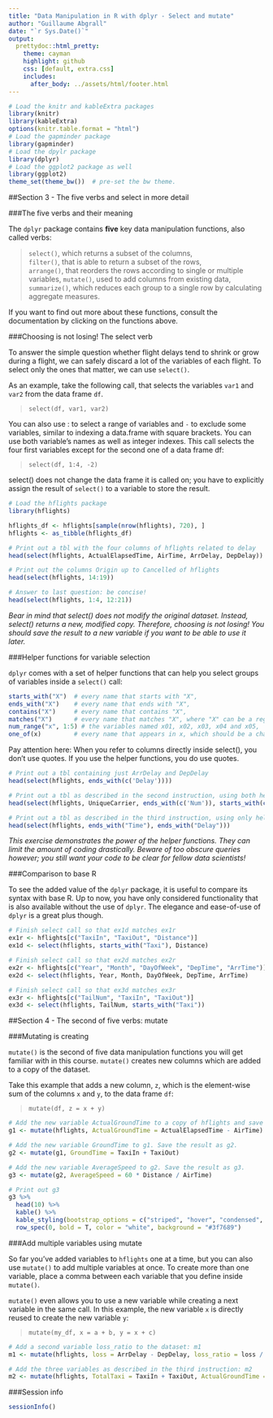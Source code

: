 ```yaml
---
title: "Data Manipulation in R with dplyr - Select and mutate"
author: "Guillaume Abgrall"
date: "`r Sys.Date()`"
output:
  prettydoc::html_pretty:
    theme: cayman
    highlight: github
    css: [default, extra.css]
    includes:
      after_body: ../assets/html/footer.html
---
```



```r
# Load the knitr and kableExtra packages
library(knitr)
library(kableExtra)
options(knitr.table.format = "html")
# Load the gapminder package
library(gapminder)
# Load the dpylr package
library(dplyr)
# Load the ggplot2 package as well
library(ggplot2)
theme_set(theme_bw())  # pre-set the bw theme.
```

##Section 3 - The five verbs and select in more detail  

###The five verbs and their meaning  

The `dplyr` package contains **five** key data manipulation functions, also called verbs:  

> `select()`, which returns a subset of the columns,  
> `filter()`, that is able to return a subset of the rows,  
> `arrange()`, that reorders the rows according to single or multiple variables,
> `mutate()`, used to add columns from existing data,  
> `summarize()`, which reduces each group to a single row by calculating aggregate measures.  

If you want to find out more about these functions, consult the documentation by clicking on the functions above.  



###Choosing is not losing! The select verb  

To answer the simple question whether flight delays tend to shrink or grow during a flight, we can safely discard a lot of the variables of each flight. To select only the ones that matter, we can use `select()`.  

As an example, take the following call, that selects the variables `var1` and `var2` from the data frame `df`.

> `select(df, var1, var2)`  

You can also use : to select a range of variables and `-` to exclude some variables, similar to indexing a data.frame with square brackets. You can use both variable's names as well as integer indexes. This call selects the four first variables except for the second one of a data frame df:

> `select(df, 1:4, -2)`  

select() does not change the data frame it is called on; you have to explicitly assign the result of `select()` to a variable to store the result.  

```r
# Load the hflights package
library(hflights)

hflights_df <- hflights[sample(nrow(hflights), 720), ] 
hflights <- as_tibble(hflights_df)

# Print out a tbl with the four columns of hflights related to delay
head(select(hflights, ActualElapsedTime, AirTime, ArrDelay, DepDelay))

# Print out the columns Origin up to Cancelled of hflights
head(select(hflights, 14:19))

# Answer to last question: be concise!
head(select(hflights, 1:4, 12:21))
```

*Bear in mind that select() does not modify the original dataset. Instead, select() returns a new, modified copy. Therefore, choosing is not losing! You should save the result to a new variable if you want to be able to use it later.*  



###Helper functions for variable selection  

`dplyr` comes with a set of helper functions that can help you select groups of variables inside a `select()` call:  

```r
starts_with("X")  # every name that starts with "X",
ends_with("X")    # every name that ends with "X",
contains("X")     # every name that contains "X",
matches("X")      # every name that matches "X", where "X" can be a regular expression,
num_range("x", 1:5) # the variables named x01, x02, x03, x04 and x05,
one_of(x)         # every name that appears in x, which should be a character vector.
```


Pay attention here: When you refer to columns directly inside select(), you don't use quotes. If you use the helper functions, you do use quotes.

```r
# Print out a tbl containing just ArrDelay and DepDelay
head(select(hflights, ends_with(c('Delay'))))

# Print out a tbl as described in the second instruction, using both helper functions and variable names
head(select(hflights, UniqueCarrier, ends_with(c('Num')), starts_with(c('Cancel'))))

# Print out a tbl as described in the third instruction, using only helper functions.
head(select(hflights, ends_with("Time"), ends_with("Delay")))
```

*This exercise demonstrates the power of the helper functions. They can limit the amount of coding drastically. Beware of too obscure queries however; you still want your code to be clear for fellow data scientists!*


###Comparison to base R  

To see the added value of the `dplyr` package, it is useful to compare its syntax with base R. Up to now, you have only considered functionality that is also available without the use of `dplyr`. The elegance and ease-of-use of `dplyr` is a great plus though.  

```r
# Finish select call so that ex1d matches ex1r
ex1r <- hflights[c("TaxiIn", "TaxiOut", "Distance")]
ex1d <- select(hflights, starts_with("Taxi"), Distance)

# Finish select call so that ex2d matches ex2r
ex2r <- hflights[c("Year", "Month", "DayOfWeek", "DepTime", "ArrTime")]
ex2d <- select(hflights, Year, Month, DayOfWeek, DepTime, ArrTime)

# Finish select call so that ex3d matches ex3r
ex3r <- hflights[c("TailNum", "TaxiIn", "TaxiOut")]
ex3d <- select(hflights, TailNum, starts_with("Taxi"))
```



##Section 4 - The second of five verbs: mutate  

###Mutating is creating  

`mutate()` is the second of five data manipulation functions you will get familiar with in this course. `mutate()` creates new columns which are added to a copy of the dataset.  

Take this example that adds a new column, `z`, which is the element-wise sum of the columns `x` and `y`, to the data frame `df`:  

> `mutate(df, z = x + y)`  

```r
# Add the new variable ActualGroundTime to a copy of hflights and save the result as g1.
g1 <- mutate(hflights, ActualGroundTime = ActualElapsedTime - AirTime)

# Add the new variable GroundTime to g1. Save the result as g2.
g2 <- mutate(g1, GroundTime = TaxiIn + TaxiOut)

# Add the new variable AverageSpeed to g2. Save the result as g3.
g3 <- mutate(g2, AverageSpeed = 60 * Distance / AirTime)

# Print out g3
g3 %>%
  head(10) %>% 
  kable() %>%
  kable_styling(bootstrap_options = c("striped", "hover", "condensed", "responsive"), full_width = F, position = "center", , font_size = 11) %>%
  row_spec(0, bold = T, color = "white", background = "#3f7689")
```



###Add multiple variables using mutate  

So far you've added variables to `hflights` one at a time, but you can also use `mutate()` to add multiple variables at once. To create more than one variable, place a comma between each variable that you define inside `mutate()`.  

`mutate()` even allows you to use a new variable while creating a next variable in the same call. In this example, the new variable `x` is directly reused to create the new variable `y`:  

> `mutate(my_df, x = a + b, y = x + c)`  


```r
# Add a second variable loss_ratio to the dataset: m1
m1 <- mutate(hflights, loss = ArrDelay - DepDelay, loss_ratio = loss / DepDelay)

# Add the three variables as described in the third instruction: m2
m2 <- mutate(hflights, TotalTaxi = TaxiIn + TaxiOut, ActualGroundTime = ActualElapsedTime - AirTime, Diff = TotalTaxi - ActualGroundTime)
```


###Session info

```r
sessionInfo()
```

